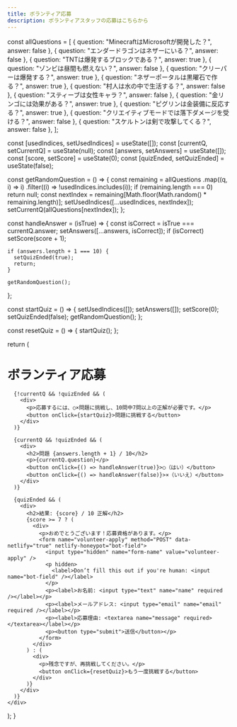 ```yaml
---
title: ボランティア応募
description: ボランティアスタッフの応募はこちらから
---
```



  const allQuestions = [
    { question: "MinecraftはMicrosoftが開発した？", answer: false },
    { question: "エンダードラゴンはネザーにいる？", answer: false },
    { question: "TNTは爆発するブロックである？", answer: true },
    { question: "ゾンビは昼間も燃えない？", answer: false },
    { question: "クリーパーは爆発する？", answer: true },
    { question: "ネザーポータルは黒曜石で作る？", answer: true },
    { question: "村人は水の中で生活する？", answer: false },
    { question: "スティーブは女性キャラ？", answer: false },
    { question: "金リンゴには効果がある？", answer: true },
    { question: "ピグリンは金装備に反応する？", answer: true },
    { question: "クリエイティブモードでは落下ダメージを受ける？", answer: false },
    { question: "スケルトンは剣で攻撃してくる？", answer: false },
  ];

  const [usedIndices, setUsedIndices] = useState([]);
  const [currentQ, setCurrentQ] = useState(null);
  const [answers, setAnswers] = useState([]);
  const [score, setScore] = useState(0);
  const [quizEnded, setQuizEnded] = useState(false);

  const getRandomQuestion = () => {
    const remaining = allQuestions
      .map((q, i) => i)
      .filter((i) => !usedIndices.includes(i));
    if (remaining.length === 0) return null;
    const nextIndex = remaining[Math.floor(Math.random() * remaining.length)];
    setUsedIndices([...usedIndices, nextIndex]);
    setCurrentQ(allQuestions[nextIndex]);
  };

  const handleAnswer = (isTrue) => {
    const isCorrect = isTrue === currentQ.answer;
    setAnswers([...answers, isCorrect]);
    if (isCorrect) setScore(score + 1);

    if (answers.length + 1 === 10) {
      setQuizEnded(true);
      return;
    }

    getRandomQuestion();
  };

  const startQuiz = () => {
    setUsedIndices([]);
    setAnswers([]);
    setScore(0);
    setQuizEnded(false);
    getRandomQuestion();
  };

  const resetQuiz = () => {
    startQuiz();
  };

  return (
    <div>
      <h1>ボランティア応募</h1>

      {!currentQ && !quizEnded && (
        <div>
          <p>応募するには、○×問題に挑戦し、10問中7問以上の正解が必要です。</p>
          <button onClick={startQuiz}>問題に挑戦する</button>
        </div>
      )}

      {currentQ && !quizEnded && (
        <div>
          <h2>問題 {answers.length + 1} / 10</h2>
          <p>{currentQ.question}</p>
          <button onClick={() => handleAnswer(true)}>○（はい）</button>
          <button onClick={() => handleAnswer(false)}>×（いいえ）</button>
        </div>
      )}

      {quizEnded && (
        <div>
          <h2>結果: {score} / 10 正解</h2>
          {score >= 7 ? (
            <div>
              <p>おめでとうございます！応募資格があります。</p>
              <form name="volunteer-apply" method="POST" data-netlify="true" netlify-honeypot="bot-field">
                <input type="hidden" name="form-name" value="volunteer-apply" />
                <p hidden>
                  <label>Don’t fill this out if you're human: <input name="bot-field" /></label>
                </p>
                <p><label>お名前: <input type="text" name="name" required /></label></p>
                <p><label>メールアドレス: <input type="email" name="email" required /></label></p>
                <p><label>応募理由: <textarea name="message" required></textarea></label></p>
                <p><button type="submit">送信</button></p>
              </form>
            </div>
          ) : (
            <div>
              <p>残念ですが、再挑戦してください。</p>
              <button onClick={resetQuiz}>もう一度挑戦する</button>
            </div>
          )}
        </div>
      )}
    </div>
  );
}
